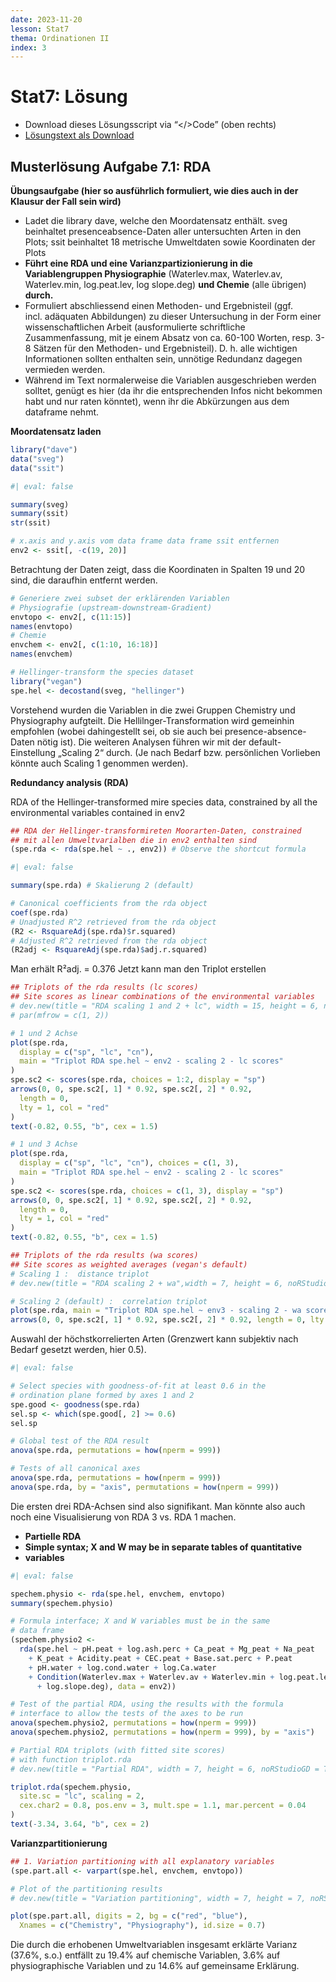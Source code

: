 ```yaml
---
date: 2023-11-20
lesson: Stat7
thema: Ordinationen II
index: 3
---
```


# Stat7: Lösung

- Download dieses Lösungsscript via "\</\>Code" (oben rechts)
- [Lösungstext als Download](Statistik_Loesungstext_7.1.pdf)

## Musterlösung Aufgabe 7.1: RDA

**Übungsaufgabe (hier so ausführlich formuliert, wie dies auch in der Klausur der Fall sein wird)**

- Ladet die library dave, welche den Moordatensatz enthält. sveg beinhaltet presenceabsence-Daten  aller untersuchten Arten in den Plots; ssit beinhaltet 18 metrische Umweltdaten sowie Koordinaten der Plots
- **Führt eine RDA und eine Varianzpartizionierung in die Variablengruppen Physiographie**  (Waterlev.max, Waterlev.av, Waterlev.min, log.peat.lev, log
  slope.deg) **und Chemie** (alle übrigen) **durch.**
- Formuliert abschliessend einen Methoden- und Ergebnisteil (ggf. incl. adäquaten Abbildungen) zu dieser Untersuchung in der Form einer wissenschaftlichen Arbeit (ausformulierte schriftliche Zusammenfassung, mit je einem Absatz von ca. 60-100 Worten, resp. 3-8 Sätzen für den Methoden- und Ergebnisteil). D. h. alle wichtigen Informationen sollten enthalten sein, unnötige Redundanz dagegen vermieden werden.
- Während im Text normalerweise die Variablen ausgeschrieben werden solltet, genügt es hier (da ihr die entsprechenden Infos nicht bekommen habt und nur raten könntet), wenn ihr die Abkürzungen aus dem dataframe nehmt.

__Moordatensatz laden__ 
```r
library("dave")
data("sveg")
data("ssit")
```

```r
#| eval: false

summary(sveg)
summary(ssit)
str(ssit)
```

```r
# x.axis and y.axis vom data frame data frame ssit entfernen
env2 <- ssit[, -c(19, 20)]
```
Betrachtung der Daten zeigt, dass die Koordinaten in Spalten 19 und 20 sind, die daraufhin entfernt werden.

```r
# Generiere zwei subset der erklärenden Variablen
# Physiografie (upstream-downstream-Gradient)
envtopo <- env2[, c(11:15)]
names(envtopo)
# Chemie
envchem <- env2[, c(1:10, 16:18)]
names(envchem)

# Hellinger-transform the species dataset
library("vegan")
spe.hel <- decostand(sveg, "hellinger")
```

Vorstehend wurden die Variablen in die zwei Gruppen Chemistry und Physiography aufgteilt. Die Hellilnger-Transformation wird gemeinhin empfohlen (wobei dahingestellt sei, ob sie auch bei presence-absence-Daten nötig ist).
Die weiteren Analysen führen wir mit der default-Einstellung „Scaling 2“ durch. (Je nach Bedarf bzw. persönlichen Vorlieben könnte auch Scaling 1 genommen werden).

__Redundancy analysis (RDA)__

RDA of the Hellinger-transformed mire species data, constrained by all the environmental variables contained in env2

```r
## RDA der Hellinger-transformireten Moorarten-Daten, constrained
## mit allen Umweltvarialben die in env2 enthalten sind
(spe.rda <- rda(spe.hel ~ ., env2)) # Observe the shortcut formula
```

```r
#| eval: false

summary(spe.rda) # Skalierung 2 (default)
```

```r
# Canonical coefficients from the rda object
coef(spe.rda)
# Unadjusted R^2 retrieved from the rda object
(R2 <- RsquareAdj(spe.rda)$r.squared)
# Adjusted R^2 retrieved from the rda object
(R2adj <- RsquareAdj(spe.rda)$adj.r.squared)
```

Man erhält R²adj. = 0.376
Jetzt kann man den Triplot erstellen

```r
## Triplots of the rda results (lc scores)
## Site scores as linear combinations of the environmental variables
# dev.new(title = "RDA scaling 1 and 2 + lc", width = 15, height = 6, noRStudioGD = TRUE)
# par(mfrow = c(1, 2))

# 1 und 2 Achse
plot(spe.rda,
  display = c("sp", "lc", "cn"),
  main = "Triplot RDA spe.hel ~ env2 - scaling 2 - lc scores"
)
spe.sc2 <- scores(spe.rda, choices = 1:2, display = "sp")
arrows(0, 0, spe.sc2[, 1] * 0.92, spe.sc2[, 2] * 0.92,
  length = 0,
  lty = 1, col = "red"
)
text(-0.82, 0.55, "b", cex = 1.5)

# 1 und 3 Achse
plot(spe.rda,
  display = c("sp", "lc", "cn"), choices = c(1, 3),
  main = "Triplot RDA spe.hel ~ env2 - scaling 2 - lc scores"
)
spe.sc2 <- scores(spe.rda, choices = c(1, 3), display = "sp")
arrows(0, 0, spe.sc2[, 1] * 0.92, spe.sc2[, 2] * 0.92,
  length = 0,
  lty = 1, col = "red"
)
text(-0.82, 0.55, "b", cex = 1.5)

## Triplots of the rda results (wa scores)
## Site scores as weighted averages (vegan's default)
# Scaling 1 :  distance triplot
# dev.new(title = "RDA scaling 2 + wa",width = 7, height = 6, noRStudioGD = TRUE)

# Scaling 2 (default) :  correlation triplot
plot(spe.rda, main = "Triplot RDA spe.hel ~ env3 - scaling 2 - wa scores")
arrows(0, 0, spe.sc2[, 1] * 0.92, spe.sc2[, 2] * 0.92, length = 0, lty = 1, col = "red")
```

Auswahl der höchstkorrelierten Arten (Grenzwert kann subjektiv nach Bedarf gesetzt werden, hier 0.5).

```r
#| eval: false

# Select species with goodness-of-fit at least 0.6 in the
# ordination plane formed by axes 1 and 2
spe.good <- goodness(spe.rda)
sel.sp <- which(spe.good[, 2] >= 0.6)
sel.sp

# Global test of the RDA result
anova(spe.rda, permutations = how(nperm = 999))

# Tests of all canonical axes
anova(spe.rda, permutations = how(nperm = 999))
anova(spe.rda, by = "axis", permutations = how(nperm = 999))
```

Die ersten drei RDA-Achsen sind also signifikant. Man könnte also auch noch eine
Visualisierung von RDA 3 vs. RDA 1 machen.

- **Partielle RDA**
- **Simple syntax; X and W may be in separate tables of quantitative** 
- **variables**

```r
#| eval: false

spechem.physio <- rda(spe.hel, envchem, envtopo)
summary(spechem.physio)

# Formula interface; X and W variables must be in the same
# data frame
(spechem.physio2 <-
  rda(spe.hel ~ pH.peat + log.ash.perc + Ca_peat + Mg_peat + Na_peat
    + K_peat + Acidity.peat + CEC.peat + Base.sat.perc + P.peat
    + pH.water + log.cond.water + log.Ca.water
    + Condition(Waterlev.max + Waterlev.av + Waterlev.min + log.peat.lev
      + log.slope.deg), data = env2))

# Test of the partial RDA, using the results with the formula
# interface to allow the tests of the axes to be run
anova(spechem.physio2, permutations = how(nperm = 999))
anova(spechem.physio2, permutations = how(nperm = 999), by = "axis")

# Partial RDA triplots (with fitted site scores)
# with function triplot.rda
# dev.new(title = "Partial RDA", width = 7, height = 6, noRStudioGD = TRUE)

triplot.rda(spechem.physio,
  site.sc = "lc", scaling = 2,
  cex.char2 = 0.8, pos.env = 3, mult.spe = 1.1, mar.percent = 0.04
)
text(-3.34, 3.64, "b", cex = 2)
```

__Varianzpartitionierung__

```r
## 1. Variation partitioning with all explanatory variables
(spe.part.all <- varpart(spe.hel, envchem, envtopo))

# Plot of the partitioning results
# dev.new(title = "Variation partitioning", width = 7, height = 7, noRStudioGD = TRUE)

plot(spe.part.all, digits = 2, bg = c("red", "blue"),
  Xnames = c("Chemistry", "Physiography"), id.size = 0.7)
```

Die durch die erhobenen Umweltvariablen insgesamt erklärte Varianz (37.6%, s.o.) entfällt zu 19.4% auf chemische Variablen, 3.6% auf physiographische Variablen und zu 14.6% auf gemeinsame Erklärung.
